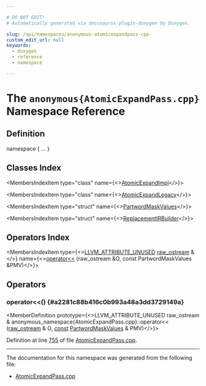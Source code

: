 ```yaml
---

# DO NOT EDIT!
# Automatically generated via docusaurus-plugin-doxygen by Doxygen.

slug: /api/namespaces/anonymous-atomicexpandpass-cpp-
custom_edit_url: null
keywords:
  - doxygen
  - reference
  - namespace

---
```





# The `anonymous{AtomicExpandPass.cpp}` Namespace Reference

<DoxygenPage pluginConfig={pluginConfig}>



## Definition

<CodeBlock>namespace &#123; ... &#125;</CodeBlock>

## Classes Index

<MembersIndex>

<MembersIndexItem
  type="class"
  name={<><a href="/docs/api/classes/anonymous-namespace-atomicexpandpass-cpp-/atomicexpandimpl">AtomicExpandImpl</a></>}>
</MembersIndexItem>

<MembersIndexItem
  type="class"
  name={<><a href="/docs/api/classes/anonymous-namespace-atomicexpandpass-cpp-/atomicexpandlegacy">AtomicExpandLegacy</a></>}>
</MembersIndexItem>

<MembersIndexItem
  type="struct"
  name={<><a href="/docs/api/structs/anonymous-namespace-atomicexpandpass-cpp-/partwordmaskvalues">PartwordMaskValues</a></>}>
</MembersIndexItem>

<MembersIndexItem
  type="struct"
  name={<><a href="/docs/api/structs/anonymous-namespace-atomicexpandpass-cpp-/replacementirbuilder">ReplacementIRBuilder</a></>}>
</MembersIndexItem>

</MembersIndex>

## Operators Index

<MembersIndex>

<MembersIndexItem
  type={<><a href="/docs/api/files/include/include/llvm/include/llvm/support/compiler-h/#acc1c483f4b4ee2f17bb6643a3b353609">LLVM&#95;ATTRIBUTE&#95;UNUSED</a> <a href="/docs/api/classes/llvm/raw-ostream">raw&#95;ostream</a> &amp;</>}
  name={<><a href="#a2281c88b416c0b993a48a3dd3729149a">operator&lt;&lt;</a> (raw&#95;ostream &amp;O, const PartwordMaskValues &amp;PMV)</>}>
</MembersIndexItem>

</MembersIndex>


<SectionDefinition>

## Operators

### operator&lt;&lt;() {#a2281c88b416c0b993a48a3dd3729149a}

<MemberDefinition
  prototype={<>LLVM&#95;ATTRIBUTE&#95;UNUSED raw&#95;ostream &amp; anonymous&#95;namespace&#123;AtomicExpandPass.cpp&#125;::operator&lt;&lt; (<a href="/docs/api/classes/llvm/raw-ostream">raw&#95;ostream</a> &amp; O, <a href="/docs/api/files/lib/lib/target/lib/target/aarch64/aarch64promoteconstant-cpp/#a90f8350fecae261c25be85d38b451bff">const</a> <a href="/docs/api/structs/anonymous-namespace-atomicexpandpass-cpp-/partwordmaskvalues">PartwordMaskValues</a> &amp; PMV)</>}>

Definition at line <a href="/docs/api/files/lib/lib/codegen/atomicexpandpass-cpp/#l00755">755</a> of file <a href="/docs/api/files/lib/lib/codegen/atomicexpandpass-cpp">AtomicExpandPass.cpp</a>.
</MemberDefinition>

</SectionDefinition>

<hr/>

The documentation for this namespace was generated from the following file:

<ul>
<li><a href="/docs/api/files/lib/lib/codegen/atomicexpandpass-cpp">AtomicExpandPass.cpp</a></li>
</ul>

</DoxygenPage>
